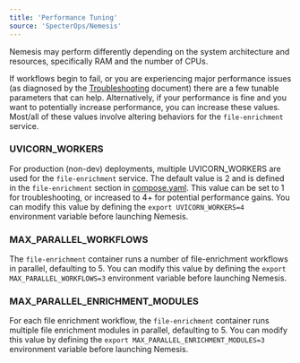 ```yaml
---
title: 'Performance Tuning'
source: 'SpecterOps/Nemesis'
---
```


Nemesis may perform differently depending on the system architecture and resources, specifically RAM and the number of CPUs.

If workflows begin to fail, or you are experiencing major performance issues (as diagnosed by the [Troubleshooting](troubleshooting) document) there are a few tunable parameters that can help. Alternatively, if your performance is fine and you want to potentially increase performance, you can increase these values. Most/all of these values involve altering behaviors for the `file-enrichment` service.


### UVICORN_WORKERS

For production (non-dev) deployments, multiple UVICORN_WORKERS are used for the `file-enrichment` service. The default value is 2 and is defined in the `file-enrichment` section in [compose.yaml](https://github.com/SpecterOps/Nemesis/blob/71406afc12f855140ea68aae337076f9b8dc292f/compose.yaml#L217). This value can be set to 1 for troubleshooting, or increased to 4+ for potential performance gains. You can modify this value by defining the `export UVICORN_WORKERS=4` environment variable before launching Nemesis.


### MAX_PARALLEL_WORKFLOWS

The `file-enrichment` container runs a number of file-enrichment workflows in parallel, defaulting to 5. You can modify this value by defining the `export MAX_PARALLEL_WORKFLOWS=3` environment variable before launching Nemesis.


### MAX_PARALLEL_ENRICHMENT_MODULES

For each file enrichment workflow, the `file-enrichment` container runs multiple file enrichment modules in parallel, defaulting to 5. You can modify this value by defining the `export MAX_PARALLEL_ENRICHMENT_MODULES=3` environment variable before launching Nemesis.
